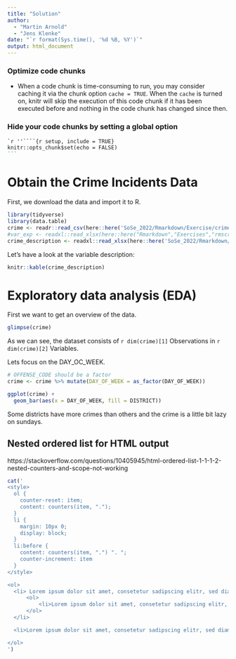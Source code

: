 ```yaml
---
title: "Solution"
author: 
  - "Martin Arnold"
  - "Jens Klenke"
date: "`r format(Sys.time(), '%d %B, %Y')`"
output: html_document
---
```


### Optimize code chunks 

- When a code chunk is time-consuming to run, you may consider caching it via the chunk option `cache = TRUE`. When the `cache` is turned on, knitr will skip the execution of this code chunk if it has been executed before and nothing in the code chunk has changed since then.

### Hide your code chunks by setting a global option 
````markdown
`r ''````{r setup, include = TRUE}
knitr::opts_chunk$set(echo = FALSE)
```
````

# Obtain the Crime Incidents Data


First, we download the data and import it to R.

```r
library(tidyverse)
library(data.table)
crime <- readr::read_csv(here::here('SoSe_2022/Rmarkdown/Exercise/crime_boston.csv'))
#var_exp <- readxl::read_xlsx(here::here("Rmarkdown","Exercises","rmscrimeincidentfieldexplanation.xlsx"))
crime_description <- readxl::read_xlsx(here::here('SoSe_2022/Rmarkdown/Exercise/rmscrimeincidentfieldexplanation.xlsx'))
```

Let's have a look at the variable description:

```r
knitr::kable(crime_description)
```

# Exploratory data analysis (EDA)

First we want to get an overview of the data.

```r
glimpse(crime)
```

As we can see, the dataset consists of `r dim(crime)[1]` Observations in `r dim(crime)[2]` Variables.

Lets focus on the DAY_OC_WEEK.

```r
# OFFENSE_CODE should be a factor
crime <- crime %>% mutate(DAY_OF_WEEK = as_factor(DAY_OF_WEEK))

ggplot(crime) +
  geom_bar(aes(x = DAY_OF_WEEK, fill = DISTRICT))

```

Some districts have more crimes than others and the crime is a little bit lazy on sundays.

## Nested ordered list for HTML output

https://stackoverflow.com/questions/10405945/html-ordered-list-1-1-1-2-nested-counters-and-scope-not-working

```r
cat('
<style>
  ol {
    counter-reset: item;
    content: counters(item, "."); 
  }
  li {
    margin: 10px 0;
    display: block;
  }
  li:before { 
    content: counters(item, ".") ". "; 
    counter-increment: item 
  }
</style>

<ol>
  <li> Lorem ipsum dolor sit amet, consetetur sadipscing elitr, sed diam nonumy eirmod tempor invidunt ut labore et dolore magna aliquyam erat, sed diam voluptua. At vero eos et accusam et justo duo dolores et ea rebum.
      <ol>
          <li>Lorem ipsum dolor sit amet, consetetur sadipscing elitr, sed diam nonumy eirmod tempor invidunt ut labore et dolore magna aliquyam erat, sed diam voluptua. At vero eos et accusam et justo duo dolores et ea rebum.</li>
      </ol>
  </li>

  <li>Lorem ipsum dolor sit amet, consetetur sadipscing elitr, sed diam nonumy eirmod tempor invidunt ut labore et dolore magna aliquyam erat, sed diam voluptua. At vero eos et accusam et justo duo dolores et ea rebum.</li>

</ol>
')
```